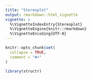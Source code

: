 ```yaml
---
title: "Stereoplot"
output: rmarkdown::html_vignette
vignette: >
  %\VignetteIndexEntry{Stereoplot}
  %\VignetteEngine{knitr::rmarkdown}
  %\VignetteEncoding{UTF-8}
---
```


```r
knitr::opts_chunk$set(
  collapse = TRUE,
  comment = "#>"
)
```

```r
library(structr)
```
